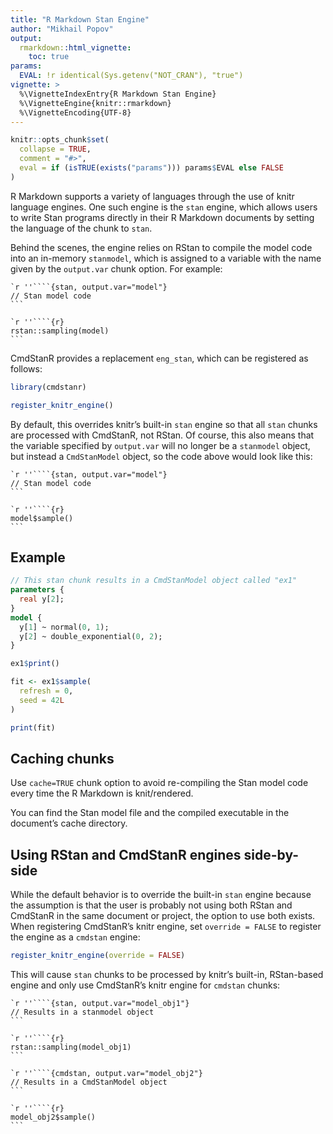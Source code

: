 ```yaml
---
title: "R Markdown Stan Engine"
author: "Mikhail Popov"
output: 
  rmarkdown::html_vignette:
    toc: true
params:
  EVAL: !r identical(Sys.getenv("NOT_CRAN"), "true")
vignette: >
  %\VignetteIndexEntry{R Markdown Stan Engine}
  %\VignetteEngine{knitr::rmarkdown}
  %\VignetteEncoding{UTF-8}
---
```


```r
knitr::opts_chunk$set(
  collapse = TRUE,
  comment = "#>",
  eval = if (isTRUE(exists("params"))) params$EVAL else FALSE
)
```

R Markdown supports a variety of languages through the use of knitr language engines. One such engine is the `stan` engine, which allows users to write Stan programs directly in their R Markdown documents by setting the language of the chunk to `stan`.

Behind the scenes, the engine relies on RStan to compile the model code into an in-memory `stanmodel`, which is assigned to a variable with the name given by the `output.var` chunk option. For example:

````
`r ''````{stan, output.var="model"}
// Stan model code
```

`r ''````{r}
rstan::sampling(model)
```
````

CmdStanR provides a replacement `eng_stan`, which can be registered as follows:

```r
library(cmdstanr)

register_knitr_engine()
```

By default, this overrides knitr's built-in `stan` engine so that all `stan` chunks are processed with CmdStanR, not RStan. Of course, this also means that the variable specified by `output.var` will no longer be a `stanmodel` object, but instead a `CmdStanModel` object, so the code above would look like this:

````
`r ''````{stan, output.var="model"}
// Stan model code
```

`r ''````{r}
model$sample()
```
````

## Example

```stan
// This stan chunk results in a CmdStanModel object called "ex1"
parameters {
  real y[2];
}
model {
  y[1] ~ normal(0, 1);
  y[2] ~ double_exponential(0, 2);
}
```

```r
ex1$print()
```

```r
fit <- ex1$sample(
  refresh = 0,
  seed = 42L
)

print(fit)
```

## Caching chunks

Use `cache=TRUE` chunk option to avoid re-compiling the Stan model code every time the R Markdown is knit/rendered.

You can find the Stan model file and the compiled executable in the document's cache directory.

## Using RStan and CmdStanR engines side-by-side

While the default behavior is to override the built-in `stan` engine because the assumption is that the user is probably not using both RStan and CmdStanR in the same document or project, the option to use both exists. When registering CmdStanR's knitr engine, set `override = FALSE` to register the engine as a `cmdstan` engine:

``` r
register_knitr_engine(override = FALSE)
```

This will cause `stan` chunks to be processed by knitr's built-in, RStan-based engine and only use CmdStanR's knitr engine for `cmdstan` chunks:

````
`r ''````{stan, output.var="model_obj1"}
// Results in a stanmodel object
```

`r ''````{r}
rstan::sampling(model_obj1)
```

`r ''````{cmdstan, output.var="model_obj2"}
// Results in a CmdStanModel object
```

`r ''````{r}
model_obj2$sample()
```
````
